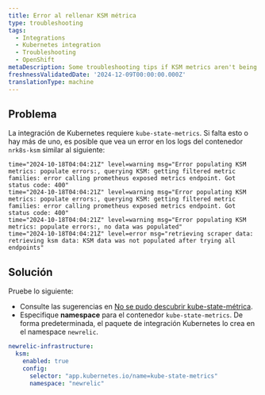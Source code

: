 ```yaml
---
title: Error al rellenar KSM métrica
type: troubleshooting
tags:
  - Integrations
  - Kubernetes integration
  - Troubleshooting
  - OpenShift
metaDescription: Some troubleshooting tips if KSM metrics aren't being populated
freshnessValidatedDate: '2024-12-09T00:00:00.000Z'
translationType: machine
---
```


## Problema

La integración de Kubernetes requiere `kube-state-metrics`. Si falta esto o hay más de uno, es posible que vea un error en los logs del contenedor `nrk8s-ksm` similar al siguiente:

```shell
time="2024-10-18T04:04:21Z" level=warning msg="Error populating KSM metrics: populate errors:, querying KSM: getting filtered metric families: error calling prometheus exposed metrics endpoint. Got status code: 400"
time="2024-10-18T04:04:21Z" level=warning msg="Error populating KSM metrics: populate errors:, querying KSM: getting filtered metric families: error calling prometheus exposed metrics endpoint. Got status code: 400"
time="2024-10-18T04:04:21Z" level=warning msg="Error populating KSM metrics: populate errors:, no data was populated"
time="2024-10-18T04:04:21Z" level=error msg="retrieving scraper data: retrieving ksm data: KSM data was not populated after trying all endpoints"
```

## Solución

Pruebe lo siguiente:

* Consulte las sugerencias en [No se pudo descubrir kube-state-métrica](/docs/kubernetes-pixie/kubernetes-integration/troubleshooting/common-error-messages/failed-discover-kube).
* Especifique **namespace** para el contenedor `kube-state-metrics`. De forma predeterminada, el paquete de integración Kubernetes lo crea en el namespace `newrelic`.

```yaml
newrelic-infrastructure:
  ksm:
    enabled: true
    config:
      selector: "app.kubernetes.io/name=kube-state-metrics"
      namespace: "newrelic"
```